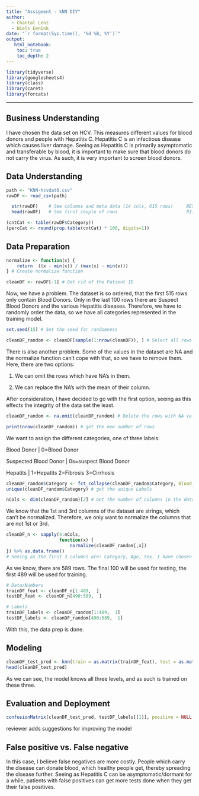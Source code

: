 ```yaml
---
title: "Assigment - kNN DIY"
author:
  - Chantal Lenz
  - Niels Eenink
date: "`r format(Sys.time(), '%d %B, %Y')`"
output:
   html_notebook:
    toc: true
    toc_depth: 2
---
```



```r
library(tidyverse)
library(googlesheets4)
library(class)
library(caret)
library(forcats)
```

---

## Business Understanding
I have chosen the data set on HCV. This measures different values for blood donors and people with Hepatitis C.
Hepatitis C is an infectious disease which causes liver damage. Seeing as Hepatitis C is primarily asymptomatic and transferable by blood, it is important to make sure that blood donors do not carry the virus.
As such, it is very important to screen blood donors. 

## Data Understanding
```r
path <- "KNN-hcvdat0.csv"
rawDF <- read_csv(path)

  str(rawDF)    # See columns and meta data (14 cols, 615 rows)     BESCHRIJVING OMWISSELEN
  head(rawDF)   # See first couple of rows                          RIJ 39 EN 40

(cntCat <- table(rawDF$Category))
(percCat <- round(prop.table(cntCat) * 100, digits=1))
```

## Data Preparation
```r
normalize <- function(x) {
    return  ((x - min(x)) / (max(x) - min(x)))
} # Create normalize function

cleanDF <- rawDF[-1] # Get rid of the Patient ID
```

Now, we have a problem. The dataset is so ordered, that the first 515 rows only contain Blood Donors.
Only in the last 100 rows there are Suspect Blood Donors and the various Hepatitis diseases. Therefore, we have to randomly order the data, so we have all categories represented in the training model.

```r
set.seed(15) # Set the seed for randomness

cleanDF_random <- cleanDF[sample(1:nrow(cleanDF)), ] # Select all rows randomly
```

There is also another problem. Some of the values in the dataset are NA and the normalize function can't cope with that, so we have to remove them.
Here, there are two options:

1. We can omit the rows which have NA's in them.

2. We can replace the NA's with the mean of their column.

After consideration, I have decided to go with the first option, seeing as this effects the integrity of the data set the least.

```r
cleanDF_random <- na.omit(cleanDF_random) # Delete the rows with NA values

print(nrow(cleanDF_random)) # get the new number of rows
```

We want to assign the different categories, one of three labels:

Blood Donor             | 0=Blood Donor

Suspected Blood Donor   | 0s=suspect Blood Donor

Hepatits                | 1=Hepatits    2=Fibrosis  3=Cirrhosis


```r
cleanDF_random$Category <- fct_collapse(cleanDF_random$Category, Blood_Donor = "0=Blood Donor", Suspected_Blood_Donor = "0s=suspect Blood Donor", Hepatits = c("1=Hepatitis", "2=Fibrosis", "3=Cirrhosis")) ###"Suspect_Blood_Donor" OMDRAAIEN MET "Hepatitis"
unique(cleanDF_random$Category) # get the unique Labels
```

```r
nCols <- dim(cleanDF_random)[2] # Get the number of columns in the dataset
```

We know that the 1st and 3rd columns of the dataset are strings, which can't be normalized. Therefore, we only want to normalize the columns that are not 1st or 3rd.

```r
cleanDF_n <- sapply(4:nCols,
                    function(x) {
                        normalize(cleanDF_random[,x])
}) %>% as.data.frame()
# Seeing as the first 3 columns are: Category, Age, Sex. I have chosen not to normalize these, as such we start at the 4th column with the normalization.
```

As we know, there are 589 rows. The final 100 will be used for testing, the first 489 will be used for training.

```r
# Data/Numbers
trainDF_feat <- cleanDF_n[1:489,  ]
testDF_feat <- cleanDF_n[490:589,  ] 

# Labels
trainDF_labels <- cleanDF_random[1:489,  1]
testDF_labels <- cleanDF_random[490:589,  1]
```

With this, the data prep is done.

## Modeling
```r
cleanDF_test_pred <- knn(train = as.matrix(trainDF_feat), test = as.matrix(testDF_feat), cl = as.matrix(trainDF_labels), k = 21)
head(cleanDF_test_pred)
```
As we can see, the model knows all three levels, and as such is trained on these three.

## Evaluation and Deployment
```r
confusionMatrix(cleanDF_test_pred, testDF_labels[[1]], positive = NULL, dnn = c("Prediction", "True"))
```

reviewer adds suggestions for improving the model

## False positive vs. False negative
In this case, I believe false negatives are more costly. People which carry the disease can donate blood, which healthy people get, thereby spreading the disease further.
Seeing as Hepatitis C can be asymptomatic/dormant for a while, patients with false positives can get more tests done when they get their false positives.
